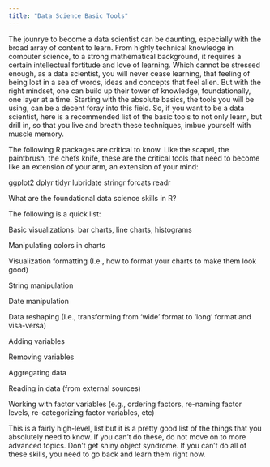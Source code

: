 ```yaml
---
title: "Data Science Basic Tools"
---
```


The jounrye to become a data scientist can be daunting, especially with the broad array of content to learn. From highly technical knowledge in computer science, to a strong mathematical background, it requires a certain intellectual fortitude and love of learning. Which cannot be stressed enough, as a data scientist, you will never cease learning, that feeling of being lost in a sea of words, ideas and concepts that feel alien. But with the right mindset, one can build up their tower of knowledge, foundationally, one layer at a time. Starting with the absolute basics, the tools you will be using, can be a decent foray into this field. So, if you want to be a data scientist, here is a recommended list of the basic tools to not only learn, but drill in, so that you live and breath these techniques, imbue yourself with muscle memory.

The following R packages are critical to know. Like the scapel, the paintbrush, the chefs knife, these are the critical tools that need to become like an extension of your arm, an extension of your mind:

ggplot2
dplyr
tidyr
lubridate
stringr
forcats
readr

What are the foundational data science skills in R?

The following is a quick list:

Basic visualizations: bar charts, line charts, histograms

Manipulating colors in charts

Visualization formatting (I.e., how to format your charts to make them look good)

String manipulation

Date manipulation

Data reshaping (I.e., transforming from ‘wide’ format to ‘long’ format and visa-versa)

Adding variables

Removing variables

Aggregating data

Reading in data (from external sources)

Working with factor variables (e.g., ordering factors, re-naming factor levels, re-categorizing factor variables, etc)

This is a fairly high-level, list but it is a pretty good list of the things that you absolutely need to know. If you can’t do these, do not move on to more advanced topics. Don’t get shiny object syndrome. If you can’t do all of these skills, you need to go back and learn them right now.
